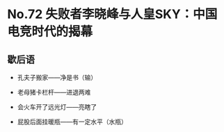 # No.72 失败者李晓峰与人皇SKY：中国电竞时代的揭幕

## 歇后语

- 孔夫子搬家——净是书（输）

- 老母猪卡栏杆——进退两难

- 会火车开了远光灯——亮瞎了

- 屁股后面挂暖瓶——有一定水平（水瓶）
